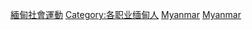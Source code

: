 [[Category:緬甸社會運動|]]
[[Category:各职业缅甸人|Category:各职业缅甸人]]
[[Category:亞洲社會運動者|Myanmar]]
[[Category:各國社會運動者|Myanmar]]